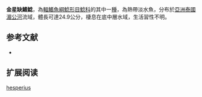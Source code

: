 {{Speciesbox
| name = 金星缺鰭鯰
| image = 
| image_width = 250px
| status = DD
| status_system = IUCN3.1
| genus = Kryptopterus
| species = hesperius
| authority = [[Ng|Ng]], 2002
| synonyms = 
}}

'''金星缺鰭鯰'''，為[[輻鰭魚綱|輻鰭魚綱]][[鯰形目|鯰形目]][[鯰科|鯰科]]的其中一[[種|種]]，為熱帶淡水魚，分布於[[亞洲|亞洲]][[泰國|泰國]][[湄公河|湄公河]]流域，體長可達24.9公分，棲息在底中層水域，生活習性不明。

==参考文献==
*{{FishBase_species|genus=Kryptopterus|species=hesperius |year=2015|month=7}}

== 扩展阅读 ==
{{refbegin}}
{{wikispecies-inline|Kryptopterus hesperius|金星缺鰭鯰}}
{{refend}}
{{Taxonbar|from=Q6431589}}

[[Category:缺鰭鯰屬|hesperius]]